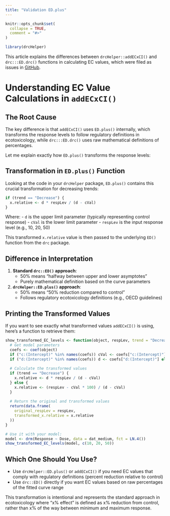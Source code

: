 ```yaml
---
title: "Validation ED.plus"
---
```


```r
knitr::opts_chunk$set(
  collapse = TRUE,
  comment = "#>"
)
```

```r
library(drcHelper)
```

This article explains the differences between `drcHelper::addECxCI()` and `drc:::ED.drc()` functions in calculating EC values, which were filed as issues in [GitHub](https://github.com/Bayer-Group/drcHelper/issues/14).

# Understanding EC Value Calculations in `addECxCI()`


## The Root Cause

The key difference is that `addECxCI()` uses `ED.plus()` internally, which transforms the response levels to follow regulatory definitions in ecotoxicology, while `drc:::ED.drc()` uses raw mathematical definitions of percentages.

Let me explain exactly how `ED.plus()` transforms the response levels:

## Transformation in `ED.plus()` Function

Looking at the code in your `drcHelper` package, `ED.plus()` contains this crucial transformation for decreasing trends:

```r
if (trend == "Decrease") {
  x.relative <- d * respLev / (d - cVal)
}
```

Where:
- `d` is the upper limit parameter (typically representing control response)
- `cVal` is the lower limit parameter 
- `respLev` is the input response level (e.g., 10, 20, 50)

This transformed `x.relative` value is then passed to the underlying `ED()` function from the `drc` package.

## Difference in Interpretation

1. **Standard `drc::ED()` approach**: 
   - 50% means "halfway between upper and lower asymptotes"
   - Purely mathematical definition based on the curve parameters

2. **`drcHelper::ED.plus()` approach**:
   - 50% means "50% reduction compared to control"
   - Follows regulatory ecotoxicology definitions (e.g., OECD guidelines)

## Printing the Transformed Values

If you want to see exactly what transformed values `addECxCI()` is using, here's a function to retrieve them:

```r
show_transformed_EC_levels <- function(object, respLev, trend = "Decrease") {
  # Get model parameters
  coefs <- coef(object)
  if ("c:(Intercept)" %in% names(coefs)) cVal <- coefs["c:(Intercept)"] else cVal <- 0
  if ("d:(Intercept)" %in% names(coefs)) d <- coefs["d:(Intercept)"] else d <- 1
  
  # Calculate the transformed values
  if (trend == "Decrease") {
    x.relative <- d * respLev / (d - cVal)
  } else {
    x.relative <- (respLev - cVal * 100) / (d - cVal)
  }
  
  # Return the original and transformed values
  return(data.frame(
    original_respLev = respLev,
    transformed_x.relative = x.relative
  ))
}

# Use it with your model:
model <- drm(Response ~ Dose, data = dat_medium, fct = LN.4())
show_transformed_EC_levels(model, c(10, 20, 50))
```

## Which One Should You Use?

- Use `drcHelper::ED.plus()` or `addECxCI()` if you need EC values that comply with regulatory definitions (percent reduction relative to control)
- Use `drc::ED()` directly if you want EC values based on raw percentages of the fitted curve range

This transformation is intentional and represents the standard approach in ecotoxicology where "x% effect" is defined as x% reduction from control, rather than x% of the way between minimum and maximum response.